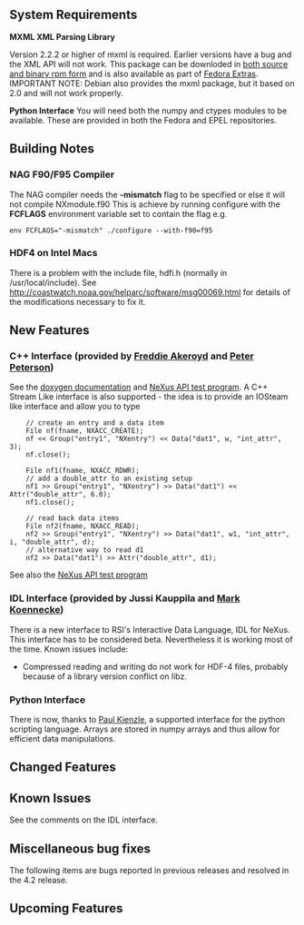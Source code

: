==System Requirements==
'''MXML XML Parsing Library'''

Version 2.2.2 or higher of mxml is required. Earlier versions have a bug and the XML API will not work. This package can be downloded in [http://www.easysw.com/~mike/mxml/software.php both source and binary rpm form] and is also available as part of [http://fedoraproject.org/wiki/Extras/UsingExtras Fedora Extras]. IMPORTANT NOTE: Debian also provides the mxml package, but it based on 2.0 and will not work properly.



'''Python Interface'''
You will need both the numpy and ctypes modules to be available.  These are provided in both the Fedora and EPEL repositories.

==Building Notes==
===NAG F90/F95 Compiler===
The NAG compiler needs the '''-mismatch''' flag to be specified or else it will not compile NXmodule.f90 This is achieve by running configure with the '''FCFLAGS''' environment variable set to contain the flag e.g.
<pre>
env FCFLAGS="-mismatch" ./configure --with-f90=f95
</pre>
===HDF4 on Intel Macs===
There is a problem with the include file, hdfi.h (normally in /usr/local/include).  See http://coastwatch.noaa.gov/helparc/software/msg00069.html for details of the modifications necessary to fix it.

==New Features==
===C++ Interface (provided by [[User:Freddie_Akeroyd|Freddie Akeroyd]] and [[User:Peter_Peterson|Peter Peterson]]) ===
See the [http://download.nexusformat.org/doxygen/html/classNeXus_1_1File.html doxygen documentation] and
[http://svn.nexusformat.org/code/branches/4.2/test/napi_test_cpp.cxx NeXus API test program]. A C++ Stream Like interface is also supported - the idea is to provide an IOSteam like interface and allow you to type 
<pre>
    // create an entry and a data item
    File nf(fname, NXACC_CREATE);
    nf << Group("entry1", "NXentry") << Data("dat1", w, "int_attr", 3);
    nf.close();

    File nf1(fname, NXACC_RDWR);
    // add a double_attr to an existing setup
    nf1 >> Group("entry1", "NXentry") >> Data("dat1") << Attr("double_attr", 6.0);
    nf1.close();

    // read back data items
    File nf2(fname, NXACC_READ);
    nf2 >> Group("entry1", "NXentry") >> Data("dat1", w1, "int_attr", i, "double_attr", d);
    // alternative way to read d1
    nf2 >> Data("dat1") >> Attr("double_attr", d1);
</pre>
See also the [http://svn.nexusformat.org/code/branches/4.2/test/napi_test_cpp.cxx NeXus API test program]

===IDL Interface (provided by Jussi Kauppila and [[User:Mark_Koennecke|Mark Koennecke]]) ===
There is a new interface to RSI's Interactive Data Language, IDL for NeXus. This 
interface has to be considered beta. Nevertheless it is working most of the time. 
Known issues include:
* Compressed reading and writing do not work for HDF-4 files, probably because of a library version conflict on libz.

===Python Interface===
There is now, thanks to [[User:Paul_Kienzle|Paul Kienzle]], a supported interface for the python scripting language. Arrays are stored in numpy arrays and thus allow for efficient data manipulations.

==Changed Features==

==Known Issues==
See the comments on the IDL interface.

==Miscellaneous bug fixes==
The following items are bugs reported in previous releases and resolved in
the 4.2 release.

==Upcoming Features==